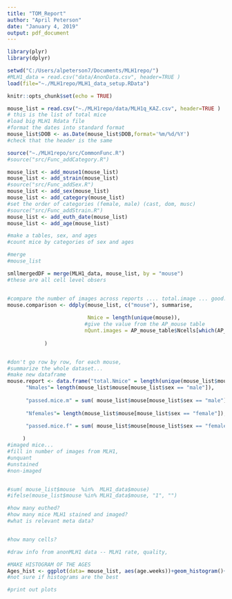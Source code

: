 ```yaml
---
title: "TOM_Report"
author: "April Peterson"
date: "January 4, 2019"
output: pdf_document
---
```



```r
library(plyr)
library(dplyr)

setwd("C:/Users/alpeterson7/Documents/MLH1repo/")
#MLH1_data = read.csv("data/AnonData.csv", header=TRUE )
load(file="~./MLH1repo/MLH1_data_setup.RData")

knitr::opts_chunk$set(echo = TRUE)

mouse_list = read.csv("~./MLH1repo/data/MLH1q_KAZ.csv", header=TRUE )
# this is the list of total mice
#load big MLH1 Rdata file
#format the dates into standard format
mouse_list$DOB <- as.Date(mouse_list$DOB,format='%m/%d/%Y')
#check that the header is the same

source("~./MLH1repo/src/CommonFunc.R")
#source("src/Func_addCategory.R")

mouse_list <- add_mouse1(mouse_list)
mouse_list <- add_strain(mouse_list)
#source("src/Func_addSex.R")
mouse_list <- add_sex(mouse_list)
mouse_list <- add_category(mouse_list)
#set the order of categories (female, male) (cast, dom, musc)
#source("src/Func_addStrain.R")
mouse_list <- add_euth_date(mouse_list)
mouse_list <- add_age(mouse_list)

```




```r
#make a tables, sex, and ages
#count mice by categories of sex and ages

#merge 
#mouse_list

smllmergedDF = merge(MLH1_data, mouse_list, by = "mouse")
#these are all cell level obsers


#compare the number of images across reports .... total.image ... good.images
mouse.comparison <- ddply(mouse_list, c("mouse"), summarise,
                         
                          Nmice = length(unique(mouse)),
                         #give the value from the AP_mouse table
                         nQunt.images = AP_mouse_table$Ncells[which(AP_mouse_table$mouse == mouse)]
                         
            )


#don't go row by row, for each mouse, 
#summarize the whole dataset...
#make new dataframe
mouse.report <- data.frame("total.Nmice" = length(unique(mouse_list$mouse)), 
      "Nmales"= length(mouse_list$mouse[mouse_list$sex == "male"]),
      
      "passed.mice.m" = sum( mouse_list$mouse[mouse_list$sex == "male"]  %in%  MLH1_data$mouse),
      
      "Nfemales"= length(mouse_list$mouse[mouse_list$sex == "female"]),
      
      "passed.mice.f" = sum( mouse_list$mouse[mouse_list$sex == "female"]  %in%  MLH1_data$mouse)

     )
#imaged mice...
#fill in number of images from MLH1,
#unquant
#unstained
#non-imaged


#sum( mouse_list$mouse  %in%  MLH1_data$mouse)
#ifelse(mouse_list$mouse %in% MLH1_data$mouse, "1", "")


```



```r
#how many euthed?
#how many mice MLH1 stained and imaged?
#what is relevant meta data?


#how many cells?

#draw info from anonMLH1 data -- MLH1 rate, quality,

```



```r
#MAKE HISTOGRAM OF THE AGES 
Ages_hist <- ggplot(data= mouse_list, aes(age.weeks))+geom_histogram()+facet_wrap(~sex)
#not sure if histograms are the best

```




```r
#print out plots


```

